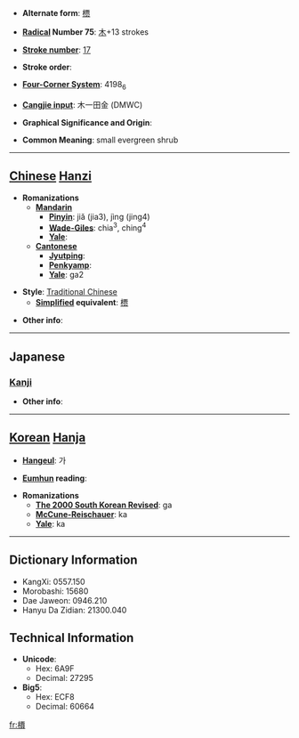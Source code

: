 * '''Alternate form''': [[槚]]

* '''[[Wiktionary:Chinese radical index| Radical]] Number 75''': [[Wiktionary:Chinese radical index 木|木]]+13 strokes

* '''[[Wiktionary:Chinese total strokes index|Stroke number]]''': [[Wiktionary:Chinese total strokes index 17|17]]

* '''Stroke order''': 

* '''[[Wiktionary:Chinese four corner index|Four-Corner System]]''': 4198<sub>6</sub>

* '''[[Wiktionary:Chinese Cangjie index|Cangjie input]]''': 木一田金 (DMWC)

* '''Graphical Significance and Origin''': 

* '''Common Meaning''': small evergreen shrub

----

== [[Chinese]] [[Hanzi]] ==

* '''Romanizations'''
** '''[[Mandarin]]'''
*** '''[[Pinyin]]''': jiǎ (jia3), jìng (jing4)
*** '''[[Wade-Giles]]''': chia<sup>3</sup>, ching<sup>4</sup>
*** '''[[Yale]]''': 
** '''[[Cantonese]]'''
*** '''[[Jyutping]]''':
*** '''[[Penkyamp]]''': 
*** '''[[Yale]]''': ga2

* '''Style''': [[Traditional Chinese]] 
** '''[[Simplified Chinese|Simplified]] equivalent''': [[槚]]

* '''Other info''': 

----

==Japanese==
===[[Kanji]]===
{{kanji|on readings=[[か]] (ka), [[け]] (ke)|kun readings=[[ひさぎ]] (hisagi)}}

* '''Other info''':  

----

== [[Korean]] [[Hanja]] ==

* '''[[Hangeul]]''': 가

* '''[[Eumhun]] reading''': 

* '''Romanizations'''
** '''[[The 2000 South Korean Revised Romanization|The 2000 South Korean Revised]]''': ga
** '''[[McCune-Reischauer]]''': ka
** '''[[Yale]]''': ka

----

== Dictionary Information ==

* KangXi: 0557.150
* Morobashi: 15680
* Dae Jaweon: 0946.210
* Hanyu Da Zidian: 21300.040

== Technical Information ==

* '''Unicode''':
** Hex: 6A9F
** Decimal: 27295
* '''Big5''':
** Hex: ECF8
** Decimal: 60664

[[fr:檟]]